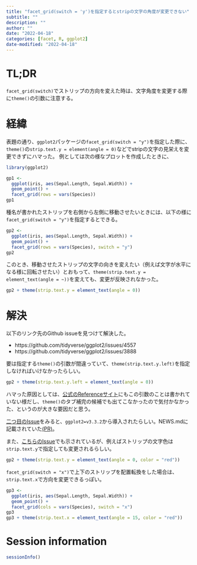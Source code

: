 ```yaml
---
title: "facet_grid(switch = 'y')を指定するとstripの文字の角度が変更できない"
subtitle: ""
description: ""
author: ""
date: "2022-04-18"
categories: [facet, R, ggplot2]
date-modified: "2022-04-18"
---
```


# TL;DR

`facet_grid(switch)`でストリップの方向を変えた時は、文字角度を変更する際に`theme()`の引数に注意する。

# 経緯

表題の通り、`ggplot2`パッケージの`facet_grid(switch = "y")`を指定した際に、`theme()`の`strip.text.y = element(angle = 0)`などでstripの文字の見栄えを変更できずにハマった。 例としては次の様なプロットを作成したときに、

```r
library(ggplot2)

gp1 <-
  ggplot(iris, aes(Sepal.Length, Sepal.Width)) +
  geom_point() +
  facet_grid(rows = vars(Species))
gp1
```

種名が書かれたストリップを右側から左側に移動させたいときには、以下の様に`facet_grid(switch = "y")`を指定するとできる。

```r
gp2 <-
  ggplot(iris, aes(Sepal.Length, Sepal.Width)) +
  geom_point() +
  facet_grid(rows = vars(Species), switch = "y")
gp2
```

このとき、移動させたストリップの文字の向きを変えたい（例えば文字が水平になる様に回転させたい）とおもって、`theme(strip.text.y = element_text(angle = ~))`を変えても、変更が反映されなかった。

```r
gp2 + theme(strip.text.y = element_text(angle = 0))
```

# 解決

以下のリンク先のGithub issueを見つけて解決した。

-   https://github.com/tidyverse/ggplot2/issues/4557
-   https://github.com/tidyverse/ggplot2/issues/3888

要は指定する`theme()`の引数が間違っていて、`theme(strip.text.y.left)`を指定しなければいけなかったらしい。

```r
gp2 + theme(strip.text.y.left = element_text(angle = 0))
```

ハマった原因としては、[公式のReferenceサイト](https://ggplot2.tidyverse.org/reference/theme.html)にもこの引数のことは書かれていない様だし、`theme()`のタブ補完の候補でも出てこなかったので気付かなかった、というのが大きな要因だと思う。

[二つ目のIssue](https://github.com/tidyverse/ggplot2/issues/3888)をみると、`ggplot2=v3.3.2`から導入されたらしい。NEWS.mdに記載されていた[(PR)](https://github.com/tidyverse/ggplot2/pull/3896)。

また、[こちらのIssue](https://github.com/tidyverse/ggplot2/issues/4557)でも示されているが、例えばストリップの文字色は`strip.text.y`で指定しても変更されるらしい。

```r
gp2 + theme(strip.text.y = element_text(angle = 0, color = "red"))
```

`facet_grid(switch = "x")`で上下のストリップを配置転換をした場合は、`strip.text.x`で方向を変更できるっぽい。

```r
gp3 <-
  ggplot(iris, aes(Sepal.Length, Sepal.Width)) +
  geom_point() +
  facet_grid(cols = vars(Species), switch = "x")
gp3
gp3 + theme(strip.text.x = element_text(angle = 15, color = "red"))
```

# Session information

```r
sessionInfo()
```

